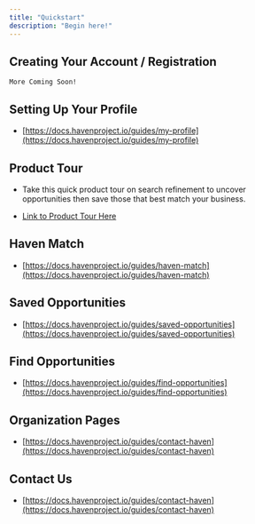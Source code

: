 ```yaml
---
title: "Quickstart"
description: "Begin here!"
---
```


## Creating Your Account / Registration

`More Coming Soon!`

## Setting Up Your Profile

* [https://docs.havenproject.io/guides/my-profile](https://docs.havenproject.io/guides/my-profile)

## Product Tour

* Take this quick product tour on search refinement to uncover opportunities then save those that best match your business.

* [Link to Product Tour ](https://www.havenproject.io/opportunities?product_tour_id=551789)[Here](https://www.havenproject.io/opportunities?product_tour_id=551789)

## Haven Match

* &#x20;[https://docs.havenproject.io/guides/haven-match](https://docs.havenproject.io/guides/haven-match)

## Saved Opportunities

* [https://docs.havenproject.io/guides/saved-opportunities](https://docs.havenproject.io/guides/saved-opportunities)

## Find Opportunities

* [https://docs.havenproject.io/guides/find-opportunities](https://docs.havenproject.io/guides/find-opportunities)

## Organization Pages

* [https://docs.havenproject.io/guides/contact-haven](https://docs.havenproject.io/guides/contact-haven)

## Contact Us

* [https://docs.havenproject.io/guides/contact-haven](https://docs.havenproject.io/guides/contact-haven)